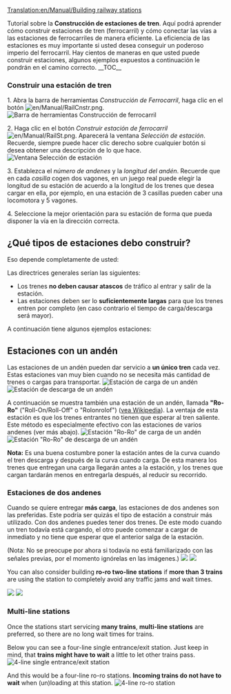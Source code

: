 [[Translation:en/Manual/Building railway stations]]
{{en/Translation (es)|origen=Building_railway_stations}}

{{es/Manual/Tutorial/Tutorial}}

Tutorial sobre la '''Construcción de estaciones de tren'''. Aquí podrá aprender cómo construir estaciones de tren (ferrocarril) y cómo conectar las vías a las estaciones de ferrocarriles de manera eficiente. La eficiencia de las estaciones es muy importante si usted desea conseguir un poderoso imperio del ferrocarril. Hay cientos de maneras en que usted puede construir estaciones, algunos ejemplos expuestos a continuación le pondrán en el camino correcto.
__TOC__

===Construir una estación de tren===
1. Abra la barra de herramientas ''Construcción de Ferrocarril'', haga clic en el botón [[File:en/Manual/RailCnstr.png]].
[[File:en/Manual/Railroad Construction.png|none|frame|Barra de herramientas Construcción de ferrocarril]]

2. Haga clic en el botón ''Construir estación de ferrocarril'' [[File:en/Manual/RailSt.png]].
Aparecerá la ventana ''Selección de estación''. Recuerde, siempre puede hacer clic derecho sobre cualquier botón si desea obtener una descripción de lo que hace.
[[File:en/Manual/Stationgui.png|none|frame|Ventana Selección de estación]]

3. Establezca el ''número de andenes'' y la ''longitud del andén''. Recuerde que en cada ''casilla'' cogen dos vagones, en un juego real puede elegir la longitud de su estación de acuerdo a la longitud de los trenes que desea cargar en ella, por ejemplo, en una estación de 3 casillas pueden caber una locomotora y 5 vagones.

4. Seleccione la mejor orientación para su estación de forma que pueda disponer la vía en la dirección correcta.

== ¿Qué tipos de estaciones debo construir? ==
Eso depende completamente de usted:

Las directrices generales serían las siguientes:
* Los trenes '''no deben causar atascos''' de tráfico al entrar y salir de la estación.
* Las estaciones deben ser lo '''suficientemente largas''' para que los trenes entren por completo (en caso contrario el tiempo de carga/descarga será mayor).

A continuación tiene algunos ejemplos estaciones:

== Estaciones con un andén ==
Las estaciones de un andén pueden dar servicio a ''' un único tren''' cada vez.
Estas estaciones van muy bien cuando no se necesita más cantidad de trenes o cargas para transportar.
[[File:en/Manual/RailStTut One str coal.png|none|frame|Estación de carga de un andén]]
[[File:en/Manual/RailStTut One str pow.png|none|frame|Estación de descarga de un andén]]

A continuación se muestra también una estación de un andén, llamada '''"Ro-Ro"''' ("Roll-On/Roll-Off" o "Rolonrolof")  ([http://es.wikipedia.org/wiki/Transportación_Ro-Ro vea Wikipedia]). La ventaja de esta estación es que los trenes entrantes no tienen que esperar al tren saliente. Este método es especialmente efectivo con las estaciones de varios andenes (ver más abajo).
[[File:en/Manual/RailStTut One aro coal.png|none|frame|Estación "Ro-Ro" de carga de un andén]]
[[File:en/Manual/RailStTut One aro pow.png|none|frame|Estación "Ro-Ro" de descarga de un andén]]

'''Nota:''' Es una buena costumbre poner la estación antes de la curva cuando el tren descarga y después de la curva cuando carga. De esta manera los trenes que entregan una carga llegarán antes a la estación, y los trenes que cargan tardarán menos en entregarla después, al reducir su recorrido.

=== Estaciones de dos andenes ===
Cuando se quiere entregar '''más carga''', las estaciones de dos andenes son las preferidas. Este podría ser quizás el tipo de estación a construir más utilizado. Con dos andenes puedes tener dos trenes. De este modo cuando un tren todavía está cargando, el otro puede comenzar a cargar de inmediato y no tiene que esperar que el anterior salga de la estación.

(Nota: No se preocupe por ahora si todavía no está familiarizado con las señales previas, por el momento ignórelas en las imágenes.)
[[File:en/Manual/RailStTut Two str coal.png|none|frame|]]
[[File:en/Manual/RailStTut Two str pow.png|none|frame|]]

{{en/Pending translation (es)}}

You can also consider building '''ro-ro two-line stations''' if '''more than 3 trains''' are using the station to completely avoid any traffic jams and wait times.

[[File:en/Manual/RailStTut Two aro coal.png|none|frame|]]
[[File:en/Manual/RailStTut Two aro pow.png|none|frame|]]

=== Multi-line stations ===

Once the stations start servicing '''many trains''', '''multi-line stations''' are preferred, so there are no long wait times for trains.

Below you can see a four-line single entrance/exit station. Just keep in mind, that '''trains might have to wait''' a little to let other trains pass.
[[File:en/Manual/RailStTut Four str ore.png|none|frame|4-line single entrance/exit station]]

And this would be a four-line ro-ro stations. '''Incoming trains do not have to wait''' when (un)loading at this station.
[[File:en/Manual/RailStTut Four aro ore.png|none|frame|4-line ro-ro station]]